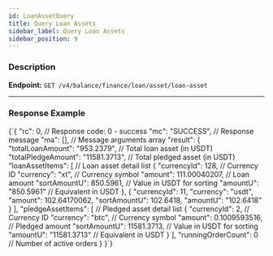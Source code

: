 ```yaml
---
id: LoanAssetQuery
title: Query Loan Assets
sidebar_label: Query Loan Assets
sidebar_position: 9
---
```



### Description

**Endpoint:** `GET /v4/balance/finance/loan/asset/loan-asset`

---

### Response Example

<CodeBlock language="json" title="Response Example">
  {`{
  "rc": 0,                                    // Response code: 0 - success
  "mc": "SUCCESS",                            // Response message
  "ma": [],                                   // Message arguments array
  "result": {
    "totalLoanAmount": "953.2379",            // Total loan asset (in USDT)
    "totalPledgeAmount": "11581.3713",        // Total pledged asset (in USDT)
    "loanAssetItems": [                       // Loan asset detail list
      {
        "currencyId": 128,                    // Currency ID
        "currency": "xt",                     // Currency symbol
        "amount": 111.00040207,               // Loan amount
        "sortAmountU": 850.5961,              // Value in USDT for sorting
        "amountU": "850.5961"                 // Equivalent in USDT
      },
      {
        "currencyId": 11,
        "currency": "usdt",
        "amount": 102.64170062,
        "sortAmountU": 102.6418,
        "amountU": "102.6418"
      }
    ],
    "pledgeAssetItems": [                     // Pledged asset detail list
      {
        "currencyId": 2,                      // Currency ID
        "currency": "btc",                    // Currency symbol
        "amount": 0.1009593516,               // Pledged amount
        "sortAmountU": 11581.3713,            // Value in USDT for sorting
        "amountU": "11581.3713"               // Equivalent in USDT
      }
    ],
    "runningOrderCount": 0                    // Number of active orders
  }
}`}
</CodeBlock>

